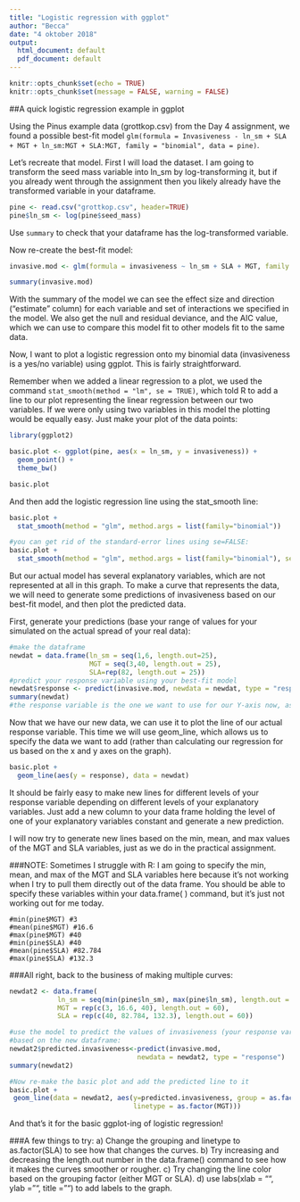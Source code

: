 ```yaml
---
title: "Logistic regression with ggplot"
author: "Becca"
date: "4 oktober 2018"
output:
  html_document: default
  pdf_document: default
---
```


```r
knitr::opts_chunk$set(echo = TRUE)
knitr::opts_chunk$set(message = FALSE, warning = FALSE)
```

##A quick logistic regression example in ggplot

Using the Pinus example data (grottkop.csv) from the Day 4 assignment, we found a possible best-fit model `glm(formula = Invasiveness - ln_sm + SLA + MGT + ln_sm:MGT + SLA:MGT, family = "binomial", data = pine)`.

Let's recreate that model. First I will load the dataset. I am going to transform the seed mass variable into ln_sm by log-transforming it, but if you already went through the assignment then you likely already have the transformed variable in your dataframe. 

```r
pine <- read.csv("grottkop.csv", header=TRUE)
pine$ln_sm <- log(pine$seed_mass)
```

Use `summary` to check that your dataframe has the log-transformed variable.

Now re-create the best-fit model:
```r
invasive.mod <- glm(formula = invasiveness ~ ln_sm + SLA + MGT, family = "binomial", data = pine)

summary(invasive.mod)
```

With the summary of the model we can see the effect size and direction ("estimate" column) for each variable and set of interactions we specified in the model. We also get the null and residual deviance, and the AIC value, which we can use to compare this model fit to other models fit to the same data. 

Now, I want to plot a logistic regression onto my binomial data (invasiveness is a yes/no variable) using ggplot. This is fairly straightforward.

Remember when we added a linear regression to a plot, we used the command `stat_smooth(method = "lm", se = TRUE)`, which told R to add a line to our plot representing the linear regression between our two variables. If we were only using two variables in this model the plotting would be equally easy. Just make your plot of the data points:

```r
library(ggplot2)

basic.plot <- ggplot(pine, aes(x = ln_sm, y = invasiveness)) + 
  geom_point() +
  theme_bw()

basic.plot
```

And then add the logistic regression line using the stat_smooth line:
```r
basic.plot +
  stat_smooth(method = "glm", method.args = list(family="binomial"))

#you can get rid of the standard-error lines using se=FALSE:
basic.plot +
  stat_smooth(method = "glm", method.args = list(family="binomial"), se=FALSE)
```

But our actual model has several explanatory variables, which are not represented at all in this graph. To make a curve that represents the data, we will need to generate some predictions of invasiveness based on our best-fit model, and then plot the predicted data.

First, generate your predictions (base your range of values for your simulated on the actual spread of your real data):
```r
#make the dataframe
newdat = data.frame(ln_sm = seq(1,6, length.out=25),
                    MGT = seq(3,40, length.out = 25),
                    SLA=rep(82, length.out = 25))
#predict your response variable using your best-fit model
newdat$response <- predict(invasive.mod, newdata = newdat, type = "response")
summary(newdat)
#the response variable is the one we want to use for our Y-axis now, as it contains all of the information on the effect of the model paraemeters on invasiveness. 
```

Now that we have our new data, we can use it to plot the line of our actual response variable. This time we will use geom_line, which allows us to specify the data we want to add (rather than calculating our regression for us based on the x and y axes on the graph). 
```r
basic.plot +
  geom_line(aes(y = response), data = newdat) 
``` 

It should be fairly easy to make new lines for different levels of your response variable depending on different levels of your explanatory variables. Just add a new column to your data frame holding the level of one of your explanatory variables constant and generate a new prediction.

I will now try to generate new lines based on the min, mean, and max values of the MGT and SLA variables, just as we do in the practical assignment. 

###NOTE: Sometimes I struggle with R:
I am going to specify the min, mean, and max of the MGT and SLA variables here because it's not working when I try to pull them directly out of the data frame. You should be able to specify these variables within your data.frame( ) command, but it's just not working out for me today.
```
#min(pine$MGT) #3
#mean(pine$MGT) #16.6
#max(pine$MGT) #40
#min(pine$SLA) #40
#mean(pine$SLA) #82.784
#max(pine$SLA) #132.3
```

###All right, back to the business of making multiple curves:
```r
newdat2 <- data.frame( 
            ln_sm = seq(min(pine$ln_sm), max(pine$ln_sm), length.out = 60),
            MGT = rep(c(3, 16.6, 40), length.out = 60), 
            SLA = rep(c(40, 82.784, 132.3), length.out = 60))

#use the model to predict the values of invasiveness (your response variable) 
#based on the new dataframe:
newdat2$predicted.invasiveness<-predict(invasive.mod, 
                                newdata = newdat2, type = "response")
summary(newdat2)

#Now re-make the basic plot and add the predicted line to it
basic.plot + 
 geom_line(data = newdat2, aes(y=predicted.invasiveness, group = as.factor(MGT),
                               linetype = as.factor(MGT)))
```


And that's it for the basic ggplot-ing of logistic regression!

###A few things to try:
  a) Change the grouping and linetype to as.factor(SLA) to see how that changes the curves.
  b) Try increasing and decreasing the length.out number in the data.frame() command to see how it makes the curves smoother or rougher. 
  c) Try changing the line color based on the grouping factor (either MGT or SLA).
  d) use labs(xlab = "", ylab = "", title = "") to add labels to the graph.
